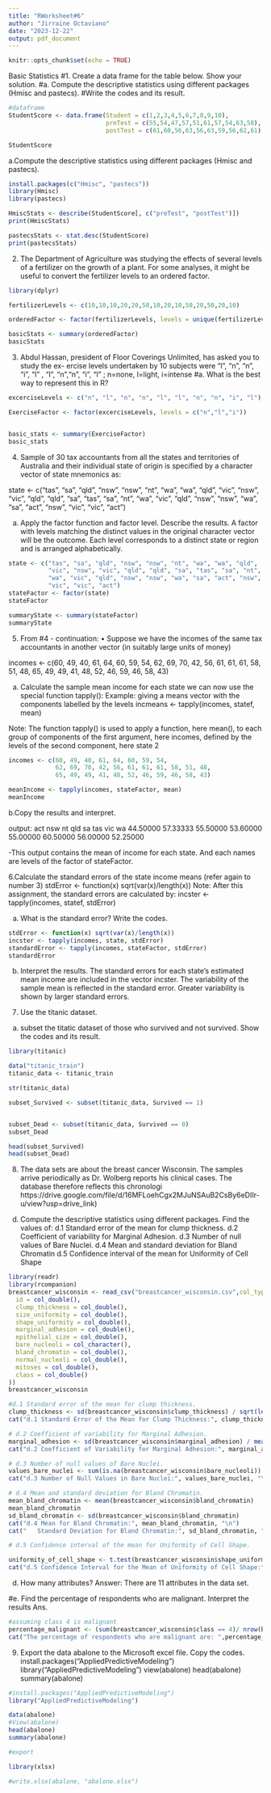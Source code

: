 ```yaml
---
title: "RWorksheet#6"
author: "Jirraine Octaviano"
date: "2023-12-22"
output: pdf_document
---
```

```r
knitr::opts_chunk$set(echo = TRUE)
```
Basic Statistics
#1. Create a data frame for the table below. Show your solution.
#a. Compute the descriptive statistics using different packages (Hmisc and pastecs).
#Write the codes and its result.
```r
#dataframe
StudentScore <- data.frame(Student = c(1,2,3,4,5,6,7,8,9,10),
                           preTest = c(55,54,47,57,51,61,57,54,63,58),
                           postTest = c(61,60,56,63,56,63,59,56,62,61))

StudentScore
```
a.Compute the descriptive statistics using different packages (Hmisc and pastecs).

```r
install.packages(c("Hmisc", "pastecs"))
library(Hmisc)
library(pastecs)

HmiscStats <- describe(StudentScore[, c("preTest", "postTest")])
print(HmiscStats)

pastecsStats <- stat.desc(StudentScore)
print(pastecsStats)


```

2. The Department of Agriculture was studying the effects of several levels of a fertilizer on the growth of a plant. For some analyses, it might be useful to convert the fertilizer levels to an ordered factor.
```r
library(dplyr)

fertilizerLevels <- c(10,10,10,20,20,50,10,20,10,50,20,50,20,10)

orderedFactor <- factor(fertilizerLevels, levels = unique(fertilizerLevels))

basicStats <- summary(orderedFactor)
basicStats
```
3. Abdul Hassan, president of Floor Coverings Unlimited, has asked you to study the ex-
  ercise levels undertaken by 10 subjects were “l”, “n”, “n”, “i”, “l” , “l”, “n”,“n”, “i”, “l” ; n=none, l=light, i=intense
#a. What is the best way to represent this in R?
```r

excerciseLevels <- c("n", "l", "n", "n", "l", "l", "n", "n", "i", "l")

ExerciseFactor <- factor(excerciseLevels, levels = c("n","l","i"))


basic_stats <- summary(ExerciseFactor)
basic_stats
```
4. Sample of 30 tax accountants from all the states and territories of Australia and their
individual state of origin is specified by a character vector of state mnemonics as:
  
  state <- c("tas", "sa", "qld", "nsw", "nsw", "nt", "wa", "wa", "qld",
             "vic", "nsw", "vic", "qld", "qld", "sa", "tas", "sa", "nt",
             "wa", "vic", "qld", "nsw", "nsw", "wa", "sa", "act", "nsw",
             "vic", "vic", "act")

a. Apply the factor function and factor level. Describe the results.
A factor with levels matching the distinct values in the original character vector will be the outcome. Each level corresponds to a distinct state or region and is arranged alphabetically.
```r
state <- c("tas", "sa", "qld", "nsw", "nsw", "nt", "wa", "wa", "qld",
           "vic", "nsw", "vic", "qld", "qld", "sa", "tas", "sa", "nt",
           "wa", "vic", "qld", "nsw", "nsw", "wa", "sa", "act", "nsw",
           "vic", "vic", "act")
stateFactor <- factor(state)
stateFactor

summaryState <- summary(stateFactor)
summaryState
```
5. From #4 - continuation:
• Suppose we have the incomes of the same tax accountants in another vector (in suitably large units of money)

incomes <- c(60, 49, 40, 61, 64, 60, 59, 54,
             62, 69, 70, 42, 56, 61, 61, 61, 58, 51, 48,
             65, 49, 49, 41, 48, 52, 46, 59, 46, 58, 43)

a. Calculate the sample mean income for each state we can now use the special function
tapply():
  Example: giving a means vector with the components labelled by the levels
incmeans <- tapply(incomes, statef, mean)

Note: The function tapply() is used to apply a function, here mean(), to each group of components of the first argument, here incomes, defined by the levels of the second component, here state 2
```r
incomes <- c(60, 49, 40, 61, 64, 60, 59, 54,
             62, 69, 70, 42, 56, 61, 61, 61, 58, 51, 48,
             65, 49, 49, 41, 48, 52, 46, 59, 46, 58, 43)

meanIncome <- tapply(incomes, stateFactor, mean)
meanIncome
```
b.Copy the results and interpret.

output:
  act       nsw       nt       qld       sa       tas      vic      wa 
44.50000 57.33333  55.50000 53.60000  55.00000 60.50000 56.00000 52.25000 

-This output contains the mean of income for each state. And each names are levels of the factor of stateFactor. 

6.Calculate the standard errors of the state income means (refer again to number 3)
stdError <- function(x) sqrt(var(x)/length(x))
Note: After this assignment, the standard errors are calculated by:
  incster <- tapply(incomes, statef, stdError)

a. What is the standard error? Write the codes.
```r
stdError <- function(x) sqrt(var(x)/length(x))
incster <- tapply(incomes, state, stdError)
standardError <- tapply(incomes, stateFactor, stdError)
standardError
```
b. Interpret the results.
The standard errors for each state's estimated mean income are included in the vector incster.
The variability of the sample mean is reflected in the standard error. Greater variability is shown by larger standard errors.

7. Use the titanic dataset.
a. subset the titatic dataset of those who survived and not survived. Show the codes and its result.
```r
library(titanic)

data("titanic_train")
titanic_data <- titanic_train

str(titanic_data)

subset_Survived <- subset(titanic_data, Survived == 1)


subset_Dead <- subset(titanic_data, Survived == 0)
subset_Dead

head(subset_Survived)
head(subset_Dead)
```
8. The data sets are about the breast cancer Wisconsin. The samples arrive periodically as Dr. Wolberg reports his clinical cases. The database therefore reflects this chronologi https://drive.google.com/file/d/16MFLoehCgx2MJuNSAuB2CsBy6eDIIr-u/view?usp=drive_link)

d. Compute the descriptive statistics using different packages. Find the values of:
d.1 Standard error of the mean for clump thickness.
d.2 Coefficient of variability for Marginal Adhesion.
d.3 Number of null values of Bare Nuclei.
d.4 Mean and standard deviation for Bland Chromatin
d.5 Confidence interval of the mean for Uniformity of Cell Shape

```r

library(readr)
library(rcompanion)
breastcancer_wisconsin <- read_csv("breastcancer_wisconsin.csv",col_types = cols(
  id = col_double(),
  clump_thickness = col_double(),
  size_uniformity = col_double(),
  shape_uniformity = col_double(),
  marginal_adhesion = col_double(),
  epithelial_size = col_double(),
  bare_nucleoli = col_character(),
  bland_chromatin = col_double(),
  normal_nucleoli = col_double(),
  mitoses = col_double(),
  class = col_double()
))
breastcancer_wisconsin
```

```r
#d.1 Standard error of the mean for clump thickness.
clump_thickness <- sd(breastcancer_wisconsin$clump_thickness) / sqrt(length(breastcancer_wisconsin$clump_thickness))
cat("d.1 Standard Error of the Mean for Clump Thickness:", clump_thickness, "\n")
```

```r
# d.2 Coefficient of variability for Marginal Adhesion.
marginal_adhesion <- sd(breastcancer_wisconsin$marginal_adhesion) / mean(breastcancer_wisconsin$marginal_adhesion) * 100
cat("d.2 Coefficient of Variability for Marginal Adhesion:", marginal_adhesion, "%\n")
```
```r
# d.3 Number of null values of Bare Nuclei.
values_bare_nuclei <- sum(is.na(breastcancer_wisconsin$bare_nucleoli))
cat("d.3 Number of Null Values in Bare Nuclei:", values_bare_nuclei, "\n")
```

```r
# d.4 Mean and standard deviation for Bland Chromatin.
mean_bland_chromatin <- mean(breastcancer_wisconsin$bland_chromatin)
mean_bland_chromatin
sd_bland_chromatin <- sd(breastcancer_wisconsin$bland_chromatin)
cat("d.4 Mean for Bland Chromatin:", mean_bland_chromatin, "\n")
cat("   Standard Deviation for Bland Chromatin:", sd_bland_chromatin, "\n")
```

```r
# d.5 Confidence interval of the mean for Uniformity of Cell Shape.

uniformity_of_cell_shape <- t.test(breastcancer_wisconsin$shape_uniformity, conf.level = 0.95)$conf.int
cat("d.5 Confidence Interval for the Mean of Uniformity of Cell Shape:", uniformity_of_cell_shape, "\n")

```
d. How many attributes?
Answer: There are 11 attributes in the data set.

#e. Find the percentage of respondents who are malignant. Interpret the results
Ans. 
```r
#assuming class 4 is malignant
percentage_malignant <- (sum(breastcancer_wisconsin$class == 4)/ nrow(breastcancer_wisconsin)) * 100
cat("The percentage of respondents who are malignant are: ",percentage_malignant,"%")
```

9. Export the data abalone to the Microsoft excel file. Copy the codes.
install.packages("AppliedPredictiveModeling")
library("AppliedPredictiveModeling")
view(abalone)
head(abalone)
summary(abalone)
```r
#install.packages("AppliedPredictiveModeling")
library("AppliedPredictiveModeling")

data(abalone)
#View(abalone)
head(abalone)
summary(abalone)

#export

library(xlsx)

#write.xlsx(abalone, "abalone.xlsx")
```